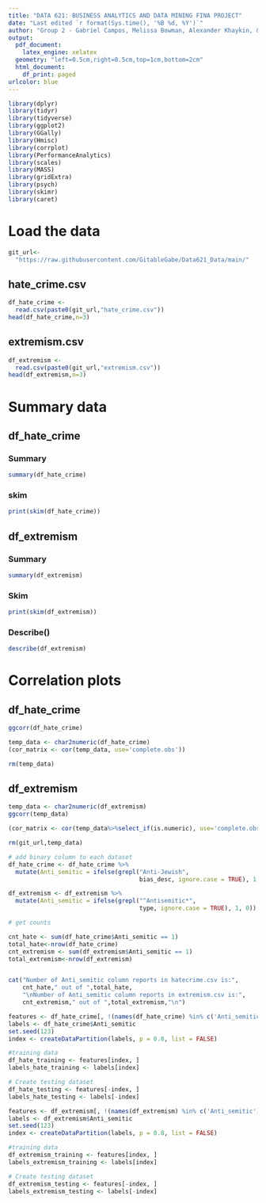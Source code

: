 ```yaml
---
title: "DATA 621: BUSINESS ANALYTICS AND DATA MINING FINA PROJECT"
date: "Last edited `r format(Sys.time(), '%B %d, %Y')`"
author: "Group 2 - Gabriel Campos, Melissa Bowman, Alexander Khaykin, & Jennifer Abinette"
output:
  pdf_document:
    latex_engine: xelatex
  geometry: "left=0.5cm,right=0.5cm,top=1cm,bottom=2cm"
  html_document:
    df_print: paged
urlcolor: blue
---
```



```r
library(dplyr)
library(tidyr)
library(tidyverse)
library(ggplot2)
library(GGally)
library(Hmisc)
library(corrplot)
library(PerformanceAnalytics)
library(scales)
library(MASS)
library(gridExtra)
library(psych)
library(skimr)
library(caret)
```


# **Load the data**

```r
git_url<-
  "https://raw.githubusercontent.com/GitableGabe/Data621_Data/main/"

```

## hate_crime.csv

```r

df_hate_crime <- 
  read.csv(paste0(git_url,"hate_crime.csv"))
head(df_hate_crime,n=3)

```

## extremism.csv

```r

df_extremism <- 
  read.csv(paste0(git_url,"extremism.csv"))
head(df_extremism,n=3)

```

# Summary data

## df_hate_crime


### Summary
```r
summary(df_hate_crime)
```
### skim

```r
print(skim(df_hate_crime))
```


## df_extremism

### Summary

```r
summary(df_extremism)
```

### Skim

```r
print(skim(df_extremism))
```

### Describe()

```r
describe(df_extremism)
```

# Correlation plots

## df_hate_crime

```r
ggcorr(df_hate_crime)
```

```r
temp_data <- char2numeric(df_hate_crime)
(cor_matrix <- cor(temp_data, use='complete.obs'))
```

```r
rm(temp_data)
```


## df_extremism

```r
temp_data <- char2numeric(df_extremism)
ggcorr(temp_data)
```

```r
(cor_matrix <- cor(temp_data%>%select_if(is.numeric), use='complete.obs'))
```


```r
rm(git_url,temp_data)
```



```r

# add binary column to each dataset
df_hate_crime <- df_hate_crime %>%
  mutate(Anti_semitic = ifelse(grepl("Anti-Jewish",
                                     bias_desc, ignore.case = TRUE), 1, 0))

df_extremism <- df_extremism %>%
  mutate(Anti_semitic = ifelse(grepl("^Antisemitic*",
                                     type, ignore.case = TRUE), 1, 0))

# get counts

cnt_hate <- sum(df_hate_crime$Anti_semitic == 1)
total_hate<-nrow(df_hate_crime)
cnt_extremism <- sum(df_extremism$Anti_semitic == 1)
total_extremism<-nrow(df_extremism)


cat("Number of Anti_semitic column reports in hatecrime.csv is:",
    cnt_hate," out of ",total_hate,
    "\nNumber of Anti_semitic column reports in extremism.csv is:",
    cnt_extremism," out of ",total_extremism,"\n")

```

```r
features <- df_hate_crime[, !(names(df_hate_crime) %in% c('Anti_semitic'))]
labels <- df_hate_crime$Anti_semitic
set.seed(123)
index <- createDataPartition(labels, p = 0.8, list = FALSE)

#training data
df_hate_training <- features[index, ]
labels_hate_training <- labels[index]

# Create testing dataset
df_hate_testing <- features[-index, ]
labels_hate_testing <- labels[-index]
```

```r
features <- df_extremism[, !(names(df_extremism) %in% c('Anti_semitic'))]
labels <- df_extremism$Anti_semitic
set.seed(123)
index <- createDataPartition(labels, p = 0.8, list = FALSE)

#training data
df_extremism_training <- features[index, ]
labels_extremism_training <- labels[index]

# Create testing dataset
df_extremism_testing <- features[-index, ]
labels_extremism_testing <- labels[-index]
```